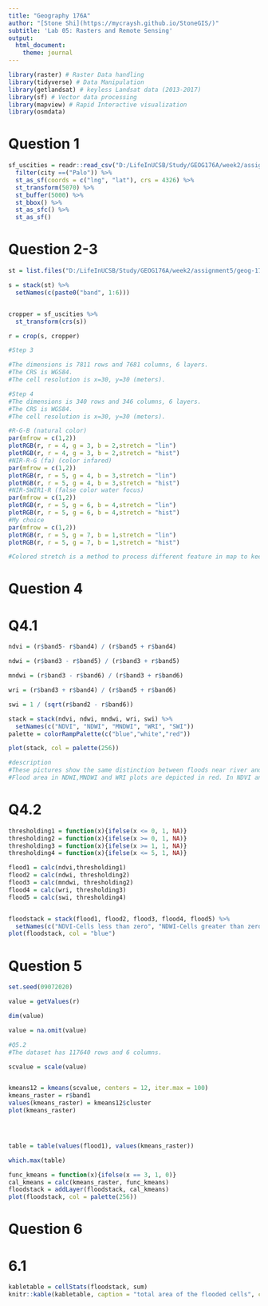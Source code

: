 ```yaml
---
title: "Geography 176A"
author: "[Stone Shi](https://mycraysh.github.io/StoneGIS/)"
subtitle: 'Lab 05: Rasters and Remote Sensing'
output:
  html_document:
    theme: journal
---
```

```r
library(raster) # Raster Data handling
library(tidyverse) # Data Manipulation
library(getlandsat) # keyless Landsat data (2013-2017)
library(sf) # Vector data processing
library(mapview) # Rapid Interactive visualization
library(osmdata)
```


# Question 1

```r
sf_uscities = readr::read_csv("D:/LifeInUCSB/Study/GEOG176A/week2/assignment5/geog-176A-labs/data/uscities.csv") %>% 
  filter(city ==("Palo")) %>% 
  st_as_sf(coords = c("lng", "lat"), crs = 4326) %>%
  st_transform(5070) %>% 
  st_buffer(5000) %>% 
  st_bbox() %>% 
  st_as_sfc() %>% 
  st_as_sf()

```
# Question 2-3


```r

st = list.files("D:/LifeInUCSB/Study/GEOG176A/week2/assignment5/geog-176A-labs/data", full.names = TRUE, pattern = "TIF")

s = stack(st) %>% 
  setNames(c(paste0("band", 1:6)))


cropper = sf_uscities %>% 
  st_transform(crs(s))

r = crop(s, cropper)

#Step 3

#The dimensions is 7811 rows and 7681 columns, 6 layers. 
#The CRS is WGS84.
#The cell resolution is x=30, y=30 (meters). 

#Step 4
#The dimensions is 340 rows and 346 columns, 6 layers. 
#The CRS is WGS84.
#The cell resolution is x=30, y=30 (meters). 
```


```r

#R-G-B (natural color)
par(mfrow = c(1,2))
plotRGB(r, r = 4, g = 3, b = 2,stretch = "lin")
plotRGB(r, r = 4, g = 3, b = 2,stretch = "hist")
#NIR-R-G (fa) (color infared)
par(mfrow = c(1,2))
plotRGB(r, r = 5, g = 4, b = 3,stretch = "lin")
plotRGB(r, r = 5, g = 4, b = 3,stretch = "hist")
#NIR-SWIR1-R (false color water focus)
par(mfrow = c(1,2))
plotRGB(r, r = 5, g = 6, b = 4,stretch = "lin")
plotRGB(r, r = 5, g = 6, b = 4,stretch = "hist")
#My choice
par(mfrow = c(1,2))
plotRGB(r, r = 5, g = 7, b = 1,stretch = "lin")
plotRGB(r, r = 5, g = 7, b = 1,stretch = "hist")

#Colored stretch is a method to process different feature in map to keep a visual track. This method adjusts the brightness of a certain wave band to improve its identification and avoid confusion with other types of data.
```

# Question 4
# Q4.1
```r
ndvi = (r$band5- r$band4) / (r$band5 + r$band4)

ndwi = (r$band3 - r$band5) / (r$band3 + r$band5)

mndwi = (r$band3 - r$band6) / (r$band3 + r$band6)

wri = (r$band3 + r$band4) / (r$band5 + r$band6)

swi = 1 / (sqrt(r$band2 - r$band6))

stack = stack(ndvi, ndwi, mndwi, wri, swi) %>% 
  setNames(c("NDVI", "NDWI", "MNDWI", "WRI", "SWI"))
palette = colorRampPalette(c("blue","white","red"))

plot(stack, col = palette(256))

#description
#These pictures show the same distinction between floods near river and land, but with different coloration.
#Flood area in NDWI,MNDWI and WRI plots are depicted in red. In NDVI and SWI plots, floods are drawed in blue.
```

# Q4.2
```r
thresholding1 = function(x){ifelse(x <= 0, 1, NA)}
thresholding2 = function(x){ifelse(x >= 0, 1, NA)}
thresholding3 = function(x){ifelse(x >= 1, 1, NA)}
thresholding4 = function(x){ifelse(x <= 5, 1, NA)}

flood1 = calc(ndvi,thresholding1)
flood2 = calc(ndwi, thresholding2)
flood3 = calc(mndwi, thresholding2)
flood4 = calc(wri, thresholding3)
flood5 = calc(swi, thresholding4)


floodstack = stack(flood1, flood2, flood3, flood4, flood5) %>%
  setNames(c("NDVI-Cells less than zero", "NDWI-Cells greater than zero", "MNDWI-Cells greater than zero", "WRI-Cells greater than 1", "SWI-Cells less than 5"))
plot(floodstack, col = "blue")
```

# Question 5
```r
set.seed(09072020)

value = getValues(r)

dim(value)

value = na.omit(value)

#Q5.2
#The dataset has 117640 rows and 6 columns.

scvalue = scale(value)


kmeans12 = kmeans(scvalue, centers = 12, iter.max = 100)
kmeans_raster = r$band1
values(kmeans_raster) = kmeans12$cluster
plot(kmeans_raster)




table = table(values(flood1), values(kmeans_raster))

which.max(table)

func_kmeans = function(x){ifelse(x == 3, 1, 0)}
cal_kmeans = calc(kmeans_raster, func_kmeans)
floodstack = addLayer(floodstack, cal_kmeans)
plot(floodstack, col = palette(256))
```

# Question 6
# 6.1
```r
kabletable = cellStats(floodstack, sum)
knitr::kable(kabletable, caption = "total area of the flooded cells", col.names = ("Number"))
```

